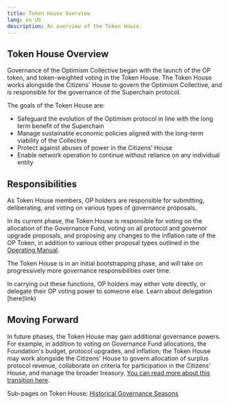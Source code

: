 ```yaml
---
title: Token House Overview
lang: en-US
description: An overview of the Token House.
---
```


## Token House Overview

Governance of the Optimism Collective began with the launch of the OP token, and token-weighted voting in the Token House. The Token House works alongside the Citizens' House to govern the Optimism Collective, and is responsible for the governance of the Superchain protocol. 

The goals of the Token House are: 
- Safeguard the evolution of the Optimism protocol in line with the long term benefit of the Superchain
- Manage sustainable economic policies aligned with the long-term viability of the Collective
- Protect against abuses of power in the Citizens’ House
- Enable network operation to continue without reliance on any individual entity

## Responsibilities

As Token House members, OP holders are responsible for submitting, deliberating, and voting on various types of governance proposals.


In its current phase, the Token House is responsible for voting on the allocation of the Governance Fund, voting on all protocol and governor upgrade proposals, and proposing any changes to the inflation rate of the OP Token, in addition to various other proposal types outlined in the [Operating Manual](https://github.com/ethereum-optimism/OPerating-manual/blob/main/manual.md).

The Token House is in an initial bootstrapping phase, and will take on progressively more governance responsibilities over time. 

In carrying out these functions, OP holders may either vote directly, or delegate their OP voting power to someone else. Learn about delegation [here(link)

## Moving Forward
In future phases, the Token House may gain additional governance powers. For example, in addition to voting on Governance Fund allocations, the Foundation's budget, protocol upgrades, and inflation; the Token House may work alongside the Citizens' House to govern allocation of surplus protocol revenue, collaborate on criteria for participation in the Citizens’ House, and manage the broader treasury. [You can read more about this transition here](https://optimism.mirror.xyz/PLrAQgE1EGRo7GRrFoztplFChnUZda4DFGW3dkQayxY).

Sub-pages on Token House:
[Historical Governance Seasons](https://hackmd.io/@r1tX-2m9Se2DeoQam7VGbQ/B1pTAa3QC)





